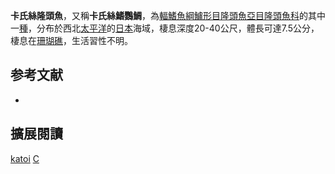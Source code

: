 {{Speciesbox
| name = 卡氏絲隆頭魚
| status = LC
| status_system = IUCN3.1
| genus = Cirrhilabrus
| species = katoi
| authority = Senou & Hirata, 2000
| synonyms = 
}}

'''卡氏絲隆頭魚'''，又稱'''卡氏絲鰭鸚鯛'''，為[[輻鰭魚綱|輻鰭魚綱]][[鱸形目|鱸形目]][[隆頭魚亞目|隆頭魚亞目]][[隆頭魚科|隆頭魚科]]的其中一[[種|種]]，分布於西北[[太平洋|太平洋]]的[[日本|日本]]海域，棲息深度20-40公尺，體長可達7.5公分，棲息在[[珊瑚礁|珊瑚礁]]，生活習性不明。
==参考文献==
*{{FishBase_species|genus=Cirrhilabrus|species=katoi|year=2013|month=7}}
== 擴展閱讀 ==
{{refbegin}}
{{wikispecies-inline|Cirrhilabrus katoi|卡氏絲隆頭魚}}
{{refend}}
{{Taxonbar|from=Q1812692}}

[[Category:絲隆頭魚屬|katoi]]
[[Category:2000年描述的鱼类|C]]


{{鱸形目小作品}}